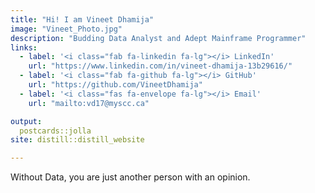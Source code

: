 ```yaml
---
title: "Hi! I am Vineet Dhamija"
image: "Vineet_Photo.jpg"
description: "Budding Data Analyst and Adept Mainframe Programmer"
links:
  - label: '<i class="fab fa-linkedin fa-lg"></i> LinkedIn'
    url: "https://www.linkedin.com/in/vineet-dhamija-13b29616/"
  - label: '<i class="fab fa-github fa-lg"></i> GitHub'
    url: "https://github.com/VineetDhamija"
  - label: '<i class="fas fa-envelope fa-lg"></i> Email'
    url: "mailto:vd17@myscc.ca"

output:
  postcards::jolla
site: distill::distill_website

---
```


Without Data, you are just another person with an opinion.